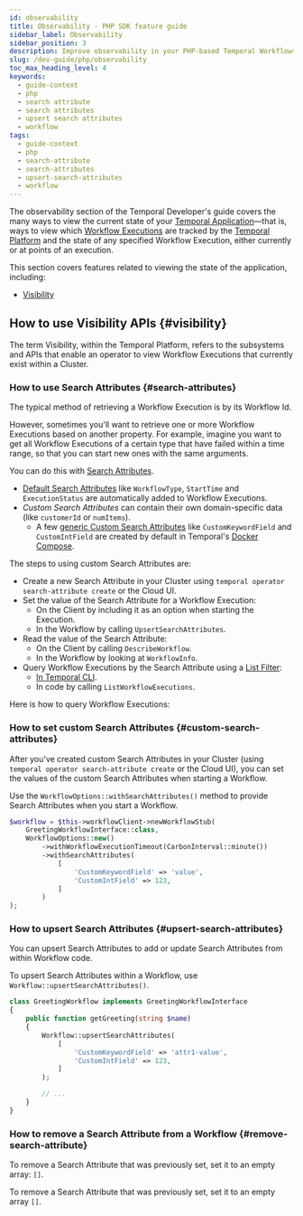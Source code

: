 ```yaml
---
id: observability
title: Observability - PHP SDK feature guide
sidebar_label: Observability
sidebar_position: 3
description: Improve observability in your PHP-based Temporal Workflows. View which Workflow Executions are tracked by the Temporal Platform and the state of any Workflow Execution.
slug: /dev-guide/php/observability
toc_max_heading_level: 4
keywords:
  - guide-context
  - php
  - search attribute
  - search attributes
  - upsert search attributes
  - workflow
tags:
  - guide-context
  - php
  - search-attribute
  - search-attributes
  - upsert-search-attributes
  - workflow
---
```


The observability section of the Temporal Developer's guide covers the many ways to view the current state of your [Temporal Application](/temporal#temporal-application)—that is, ways to view which [Workflow Executions](/workflows#workflow-execution) are tracked by the [Temporal Platform](/temporal#temporal-platform) and the state of any specified Workflow Execution, either currently or at points of an execution.

This section covers features related to viewing the state of the application, including:

- [Visibility](#visibility)

## How to use Visibility APIs {#visibility}

The term Visibility, within the Temporal Platform, refers to the subsystems and APIs that enable an operator to view Workflow Executions that currently exist within a Cluster.

### How to use Search Attributes {#search-attributes}

The typical method of retrieving a Workflow Execution is by its Workflow Id.

However, sometimes you'll want to retrieve one or more Workflow Executions based on another property. For example, imagine you want to get all Workflow Executions of a certain type that have failed within a time range, so that you can start new ones with the same arguments.

You can do this with [Search Attributes](/visibility#search-attribute).

- [Default Search Attributes](/visibility#default-search-attributes) like `WorkflowType`, `StartTime` and `ExecutionStatus` are automatically added to Workflow Executions.
- _Custom Search Attributes_ can contain their own domain-specific data (like `customerId` or `numItems`).
  - A few [generic Custom Search Attributes](/visibility#custom-search-attributes) like `CustomKeywordField` and `CustomIntField` are created by default in Temporal's [Docker Compose](https://github.com/temporalio/docker-compose).

The steps to using custom Search Attributes are:

- Create a new Search Attribute in your Cluster using `temporal operator search-attribute create` or the Cloud UI.
- Set the value of the Search Attribute for a Workflow Execution:
  - On the Client by including it as an option when starting the Execution.
  - In the Workflow by calling `UpsertSearchAttributes`.
- Read the value of the Search Attribute:
  - On the Client by calling `DescribeWorkflow`.
  - In the Workflow by looking at `WorkflowInfo`.
- Query Workflow Executions by the Search Attribute using a [List Filter](/visibility#list-filter):
  - [In Temporal CLI](/cli/workflow#list).
  - In code by calling `ListWorkflowExecutions`.

Here is how to query Workflow Executions:

### How to set custom Search Attributes {#custom-search-attributes}

After you've created custom Search Attributes in your Cluster (using `temporal operator search-attribute create` or the Cloud UI), you can set the values of the custom Search Attributes when starting a Workflow.

Use the `WorkflowOptions::withSearchAttributes()` method to provide Search Attributes when you start a Workflow.

```php
$workflow = $this->workflowClient->newWorkflowStub(
    GreetingWorkflowInterface::class,
    WorkflowOptions::new()
        ->withWorkflowExecutionTimeout(CarbonInterval::minute())
        ->withSearchAttributes(
            [
                'CustomKeywordField' => 'value',
                'CustomIntField' => 123,
            ]
        )
);
```

### How to upsert Search Attributes {#upsert-search-attributes}

You can upsert Search Attributes to add or update Search Attributes from within Workflow code.

To upsert Search Attributes within a Workflow, use `Workflow::upsertSearchAttributes()`.

```php
class GreetingWorkflow implements GreetingWorkflowInterface
{
    public function getGreeting(string $name)
    {
        Workflow::upsertSearchAttributes(
            [
                'CustomKeywordField' => 'attr1-value',
                'CustomIntField' => 123,
            ]
        );

        // ...
    }
}
```

### How to remove a Search Attribute from a Workflow {#remove-search-attribute}

To remove a Search Attribute that was previously set, set it to an empty array: `[]`.

To remove a Search Attribute that was previously set, set it to an empty array `[]`.
